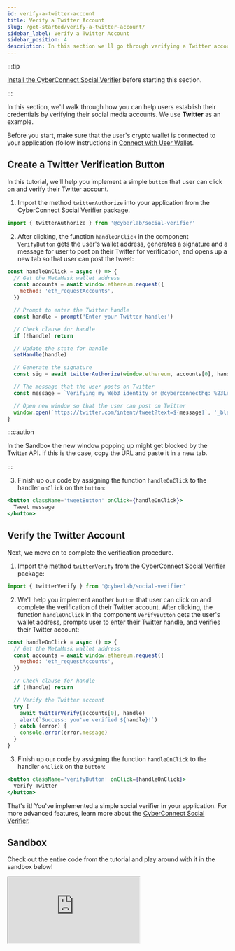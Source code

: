 ```yaml
---
id: verify-a-twitter-account
title: Verify a Twitter Account
slug: /get-started/verify-a-twitter-account/
sidebar_label: Verify a Twitter Account
sidebar_position: 4
description: In this section we'll go through verifying a Twitter account.
---
```


:::tip

[Install the CyberConnect Social Verifier](/v1/get-started/quick-setup/) before starting this section.

:::

In this section, we'll walk through how you can help users establish their credentials by verifying their social media accounts. We use **Twitter** as an example.

Before you start, make sure that the user's crypto wallet is connected to your application (follow instructions in [Connect with User Wallet](/v1/get-started/create-a-connection/).

## Create a Twitter Verification Button

In this tutorial, we'll help you implement a simple `button` that user can click on and verify their Twitter account.

1. Import the method `twitterAuthorize` into your application from the CyberConnect Social Verifier package.

```jsx title="/src/components/TweetButton.tsx"
import { twitterAuthorize } from '@cyberlab/social-verifier'
```

2. After clicking, the function `handleOnClick` in the component `VerifyButton` gets the user's wallet address, generates a signature and a message for user to post on their Twitter for verification, and opens up a new tab so that user can post the tweet:

```jsx title="/src/components/TweetButton.tsx"
const handleOnClick = async () => {
  // Get the MetaMask wallet address
  const accounts = await window.ethereum.request({
    method: 'eth_requestAccounts',
  })

  // Prompt to enter the Twitter handle
  const handle = prompt('Enter your Twitter handle:')

  // Check clause for handle
  if (!handle) return

  // Update the state for handle
  setHandle(handle)

  // Generate the signature
  const sig = await twitterAuthorize(window.ethereum, accounts[0], handle)

  // The message that the user posts on Twitter
  const message = `Verifying my Web3 identity on @cyberconnecthq: %23LetsCyberConnect %0A ${sig}`

  // Open new window so that the user can post on Twitter
  window.open(`https://twitter.com/intent/tweet?text=${message}`, '_blank')
}
```

:::caution

In the Sandbox the new window popping up might get blocked by the Twitter API. If this is the case, copy the URL and paste it in a new tab.

:::

3. Finish up our code by assigning the function `handleOnClick` to the handler `onClick` on the `button`:

```jsx title="/src/components/TweetButton.tsx"
<button className='tweetButton' onClick={handleOnClick}>
  Tweet message
</button>
```

## Verify the Twitter Account

Next, we move on to complete the verification procedure.

1. Import the method `twitterVerify` from the CyberConnect Social Verifier package:

```jsx title="/src/components/VerifyButton.tsx"
import { twitterVerify } from '@cyberlab/social-verifier'
```

2. We'll help you implement another `button` that user can click on and complete the verification of their Twitter account. After clicking, the function `handleOnClick` in the component `VerifyButton` gets the user's wallet address, prompts user to enter their Twitter handle, and verifies their Twitter account:

```jsx title="/src/components/VerifyButton.tsx"
const handleOnClick = async () => {
  // Get the MetaMask wallet address
  const accounts = await window.ethereum.request({
    method: 'eth_requestAccounts',
  })

  // Check clause for handle
  if (!handle) return

  // Verify the Twitter account
  try {
    await twitterVerify(accounts[0], handle)
    alert(`Success: you've verified ${handle}!`)
  } catch (error) {
    console.error(error.message)
  }
}
```

3. Finish up our code by assigning the function `handleOnClick` to the handler `onClick` on the `button`:

```jsx title="/src/components/VerifyButton.tsx"
<button className='verifyButton' onClick={handleOnClick}>
  Verify Twitter
</button>
```

That's it! You've implemented a simple social verifier in your application. For more advanced features, learn more about the [CyberConnect Social Verifier](/V1/cyberconnect-sdk/connect-with-social-verifier/).

## Sandbox

Check out the entire code from the tutorial and play around with it in the sandbox below!

<iframe
  src='https://codesandbox.io/embed/verify-a-twitter-account-d4ddmt?codemirror=1&fontsize=14&hidenavigation=0&theme=dark&runonclick=1&view=split&module=/src/App.tsx,/src/components/ConnectButton.tsx,/src/components/TweetButton.tsx,/src/components/VerifyButton.tsx'
  title='verify-a-twitter-account'
  allow='accelerometer; ambient-light-sensor; camera; encrypted-media; geolocation; gyroscope; hid; microphone; midi; payment; usb; vr; xr-spatial-tracking'
  sandbox='allow-forms allow-modals allow-popups allow-presentation allow-same-origin allow-scripts'
></iframe>
